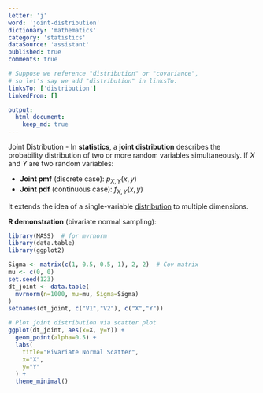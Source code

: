 ```yaml
---
letter: 'j'
word: 'joint-distribution'
dictionary: 'mathematics'
category: 'statistics'
dataSource: 'assistant'
published: true
comments: true

# Suppose we reference "distribution" or "covariance",
# so let's say we add "distribution" in linksTo.
linksTo: ['distribution']
linkedFrom: []

output:
  html_document:
    keep_md: true
---
```




<a id="joint-distribution">Joint Distribution</a> - In **statistics**, a **joint distribution** describes the probability distribution of two or more random variables simultaneously. If $X$ and $Y$ are two random variables:

- **Joint pmf** (discrete case): $p_{X,Y}(x,y)$
- **Joint pdf** (continuous case): $f_{X,Y}(x,y)$

It extends the idea of a single-variable [distribution](#distribution) to multiple dimensions.

**R demonstration** (bivariate normal sampling):


``` r
library(MASS)  # for mvrnorm
library(data.table)
library(ggplot2)

Sigma <- matrix(c(1, 0.5, 0.5, 1), 2, 2)  # Cov matrix
mu <- c(0, 0)
set.seed(123)
dt_joint <- data.table(
  mvrnorm(n=1000, mu=mu, Sigma=Sigma)
)
setnames(dt_joint, c("V1","V2"), c("X","Y"))

# Plot joint distribution via scatter plot
ggplot(dt_joint, aes(x=X, y=Y)) +
  geom_point(alpha=0.5) +
  labs(
    title="Bivariate Normal Scatter",
    x="X",
    y="Y"
  ) +
  theme_minimal()
```

<Figure src="/dictionaries/mathematics/mathematics_statistics_j_joint-distribution_files/unnamed-chunk-1-1.png">
	
</Figure>

